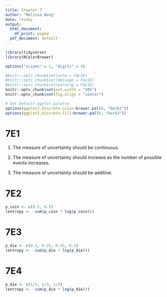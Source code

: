 ```yaml
---
title: Chapter 7
author: "Melissa Wong"
date: \today
output:
  html_document:
    df_print: paged
  pdf_document: default
---
```


```r

library(tidyverse)
library(RColorBrewer)

```

```r
options("scipen" = 1, "digits" = 4)

#knitr::opts_chunk$set(echo = FALSE)
#knitr::opts_chunk$set(message = FALSE)
#knitr::opts_chunk$set(warning = FALSE)
knitr::opts_chunk$set(out.width = "50%")
knitr::opts_chunk$set(fig.align = "center")

# Set Default ggplot palette
options(ggplot2.discrete.color=brewer.pal(8, "Dark2"))
options(ggplot2.discrete.fill=brewer.pal(8, "Dark2"))
```


# 7E1

1. The measure of uncertainty should be continuous.

2. The measure of uncertainty should increase as the number of possible events increases.

3. The measure of uncertainty should be additive.

# 7E2

```r
p_coin <- c(0.5, 0.5)
(entropy <- -sum(p_coin * log(p_coin)))
```

# 7E3

```r
p_die <- c(0.2, 0.25, 0.25, 0.3)
(entropy <- -sum(p_die * log(p_die)))
```

# 7E4

```r
p_die <- c(1/3, 1/3, 1/3)
(entropy <- -sum(p_die * log(p_die)))
```

